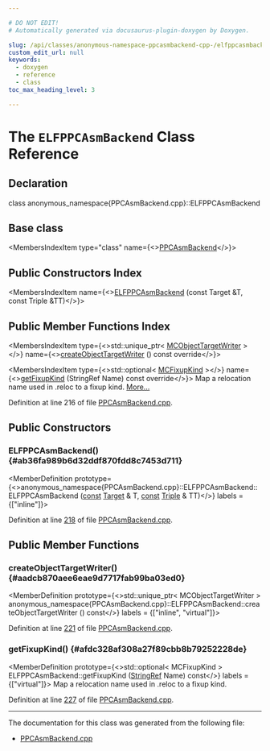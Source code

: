 ```yaml
---

# DO NOT EDIT!
# Automatically generated via docusaurus-plugin-doxygen by Doxygen.

slug: /api/classes/anonymous-namespace-ppcasmbackend-cpp-/elfppcasmbackend
custom_edit_url: null
keywords:
  - doxygen
  - reference
  - class
toc_max_heading_level: 3

---
```





# The `ELFPPCAsmBackend` Class Reference

<DoxygenPage pluginConfig={pluginConfig}>



## Declaration

<CodeBlock>class anonymous_namespace{PPCAsmBackend.cpp}::ELFPPCAsmBackend</CodeBlock>

## Base class

<MembersIndex>

<MembersIndexItem
  type="class"
  name={<><a href="/docs/api/classes/anonymous-namespace-ppcasmbackend-cpp-/ppcasmbackend">PPCAsmBackend</a></>}>
</MembersIndexItem>

</MembersIndex>

## Public Constructors Index

<MembersIndex>

<MembersIndexItem
  name={<><a href="#ab36fa989b6d32ddf870fdd8c7453d711">ELFPPCAsmBackend</a> (const Target &amp;T, const Triple &amp;TT)</>}>
</MembersIndexItem>

</MembersIndex>

## Public Member Functions Index

<MembersIndex>

<MembersIndexItem
  type={<>std::unique&#95;ptr&lt; <a href="/docs/api/classes/llvm/mcobjecttargetwriter">MCObjectTargetWriter</a> &gt;</>}
  name={<><a href="#aadcb870aee6eae9d7717fab99ba03ed0">createObjectTargetWriter</a> () const override</>}>
</MembersIndexItem>

<MembersIndexItem
  type={<>std::optional&lt; <a href="/docs/api/namespaces/llvm/#a84cef097f15848752272d38769011f58">MCFixupKind</a> &gt;</>}
  name={<><a href="#afdc328af308a27f89cbb8b79252228de">getFixupKind</a> (StringRef Name) const override</>}>
Map a relocation name used in .reloc to a fixup kind. <a href="#afdc328af308a27f89cbb8b79252228de">More...</a>
</MembersIndexItem>

</MembersIndex>


Definition at line 216 of file <a href="/docs/api/files/lib/lib/target/lib/target/powerpc/lib/target/powerpc/mctargetdesc/ppcasmbackend-cpp">PPCAsmBackend.cpp</a>.

<SectionDefinition>

## Public Constructors

### ELFPPCAsmBackend() {#ab36fa989b6d32ddf870fdd8c7453d711}

<MemberDefinition
  prototype={<>anonymous&#95;namespace&#123;PPCAsmBackend.cpp&#125;::ELFPPCAsmBackend::ELFPPCAsmBackend (<a href="/docs/api/files/lib/lib/target/lib/target/aarch64/aarch64promoteconstant-cpp/#a90f8350fecae261c25be85d38b451bff">const</a> <a href="/docs/api/classes/llvm/target">Target</a> &amp; T, <a href="/docs/api/files/lib/lib/target/lib/target/aarch64/aarch64promoteconstant-cpp/#a90f8350fecae261c25be85d38b451bff">const</a> <a href="/docs/api/classes/llvm/triple">Triple</a> &amp; TT)</>}
  labels = {["inline"]}>

Definition at line <a href="/docs/api/files/lib/lib/target/lib/target/powerpc/lib/target/powerpc/mctargetdesc/ppcasmbackend-cpp/#l00218">218</a> of file <a href="/docs/api/files/lib/lib/target/lib/target/powerpc/lib/target/powerpc/mctargetdesc/ppcasmbackend-cpp">PPCAsmBackend.cpp</a>.
</MemberDefinition>

</SectionDefinition>

<SectionDefinition>

## Public Member Functions

### createObjectTargetWriter() {#aadcb870aee6eae9d7717fab99ba03ed0}

<MemberDefinition
  prototype={<>std::unique&#95;ptr&lt; MCObjectTargetWriter &gt; anonymous&#95;namespace&#123;PPCAsmBackend.cpp&#125;::ELFPPCAsmBackend::createObjectTargetWriter () const</>}
  labels = {["inline", "virtual"]}>

Definition at line <a href="/docs/api/files/lib/lib/target/lib/target/powerpc/lib/target/powerpc/mctargetdesc/ppcasmbackend-cpp/#l00221">221</a> of file <a href="/docs/api/files/lib/lib/target/lib/target/powerpc/lib/target/powerpc/mctargetdesc/ppcasmbackend-cpp">PPCAsmBackend.cpp</a>.
</MemberDefinition>

### getFixupKind() {#afdc328af308a27f89cbb8b79252228de}

<MemberDefinition
  prototype={<>std::optional&lt; MCFixupKind &gt; ELFPPCAsmBackend::getFixupKind (<a href="/docs/api/classes/llvm/stringref">StringRef</a> Name) const</>}
  labels = {["virtual"]}>
Map a relocation name used in .reloc to a fixup kind.

Definition at line <a href="/docs/api/files/lib/lib/target/lib/target/powerpc/lib/target/powerpc/mctargetdesc/ppcasmbackend-cpp/#l00227">227</a> of file <a href="/docs/api/files/lib/lib/target/lib/target/powerpc/lib/target/powerpc/mctargetdesc/ppcasmbackend-cpp">PPCAsmBackend.cpp</a>.
</MemberDefinition>

</SectionDefinition>

<hr/>

The documentation for this class was generated from the following file:

<ul>
<li><a href="/docs/api/files/lib/lib/target/lib/target/powerpc/lib/target/powerpc/mctargetdesc/ppcasmbackend-cpp">PPCAsmBackend.cpp</a></li>
</ul>

</DoxygenPage>
